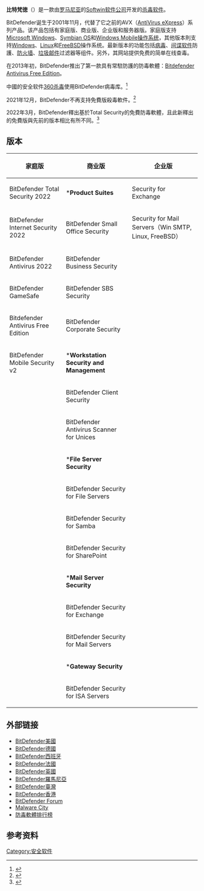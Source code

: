 {{NoteTA
|G1=IT
|1=zh-tw:比特防毒; zh-cn:比特梵徳
}}
{{Infobox software
| name                   = Bitdefender
| title                  = Bitdefender
| logo                   = [[File:Bitdefender_dragon_wolf.png|BitDefender商標]]
| screenshot             = 
| caption                = 
| collapsible            =
| author                 = 
| developer              = Softwin
| released               = {{Start date|2001|11}}
| discontinued           =
| frequently updated     = 
| programming language   =
| operating system       = [[Microsoft_Windows|Microsoft Windows]]、[[Windows_Mobile|Windows Mobile]]、[[Symbian_OS|Symbian OS]]、[[Linux|Linux]]、[[FreeBSD|FreeBSD]]
| platform               =
| engine                 =
| size                   =          
| language               = 
| status                 = 运行中
| genre                  = 安全软件
| license                = 专有软件
| website                = {{URL|http://www.bitdefender.com}}
}}
'''比特梵徳'''（{{lang|en|BitDefender}}）是一款由[[罗马尼亚|罗马尼亚]]的[[Softwin|Softwin]][[软件|软件]][[公司|公司]]开发的[[杀毒软件|杀毒软件]]。

BitDefender诞生于2001年11月，代替了它之前的AVX（[[AntiVirus_eXpress|AntiVirus eXpress]]）系列产品。该产品包括有家庭版、商业版、企业版和服务器版。家庭版支持[[Microsoft_Windows|Microsoft Windows]]、[[Symbian_OS|Symbian OS]]和[[Windows_Mobile|Windows Mobile]][[操作系统|操作系统]]，其他版本則支持[[Windows|Windows]]、[[Linux|Linux]]和[[FreeBSD|FreeBSD]]操作系统。最新版本的功能包括[[電腦病毒|病毒]]、[[间谍软件|间谍软件]]防護、[[防火墙|防火墙]]、[[垃圾邮件|垃圾邮件]]过滤器等组件。另外，其网站提供免费的简单在线查毒。

在2013年初，BitDefender推出了第一款具有常駐防護的防毒軟體：[http://www.bitdefender.com/solutions/free.html Bitdefender Antivirus Free Edition]{{Wayback|url=http://www.bitdefender.com/solutions/free.html |date=20130907045456 }}。

中國的安全软件[[360杀毒|360杀毒]]使用BitDefender病毒库。<ref>{{cite web |language=zh-hans |url=http://sd.360.cn/?src=360home |title=360杀毒_首页 |access-date=2011-02-10 |archive-url=https://web.archive.org/web/20110210030314/http://sd.360.cn/?src=360home |archive-date=2011-02-10 |dead-url=yes }}</ref>

2021年12月，BitDefender不再支持免費版殺毒軟件。<ref>{{cite news |title=Bitdefender发通知：免费版杀毒软件不做了 |url=https://www.cnbeta.com/articles/tech/1213121.htm |accessdate=2021-12-10 |archive-date=2021-12-11 |archive-url=https://web.archive.org/web/20211211082734/https://www.cnbeta.com/articles/tech/1213121.htm }}</ref>

2022年3月，BitDefender釋出基於Total Security的免費防毒軟體，且此新釋出的免費版與先前的版本相比有所不同。<ref>{{Cite web|title=Bitdefender Unveils Newly Architected Antivirus Free for Windows|url=https://www.bitdefender.com/blog/hotforsecurity/bitdefender-unveils-newly-architected-antivirus-free-for-windows/|access-date=2022-06-01|work=Hot for Security|language=en}}</ref>

== 版本 ==

{| class="wikitable"
|-
! 家庭版
! 商业版
! 企业版
|-
| BitDefender Total Security 2022
| *'''Product Suites'''
| Security for Exchange
|-
| BitDefender Internet Security 2022
| BitDefender Small Office Security
| Security for Mail Servers（Win SMTP, Linux, FreeBSD）
|-
| BitDefender Antivirus 2022
| BitDefender Business Security
| 
|-
| BitDefender GameSafe
| BitDefender SBS Security
|
|-
| Bitdefender Antivirus Free Edition
| BitDefender Corporate Security
| 
|-
| BitDefender Mobile Security v2
| *'''Workstation Security and Management'''
|
|-
| 
| BitDefender Client Security
|
|-
| 
| BitDefender Antivirus Scanner for Unices
| 
|-
| 
| *'''File Server Security'''
|
|-
| 
| BitDefender Security for File Servers
|
|-
| 
| BitDefender Security for Samba
| 
|-
| 
| BitDefender Security for SharePoint
| 
|-
| 
| *'''Mail Server Security'''
| 
|-
| 
| BitDefender Security for Exchange
| 
|-
| 
| BitDefender Security for Mail Servers
| 
|-
| 
| *'''Gateway Security'''
| 
|-
| 
| BitDefender Security for ISA Servers
| 
|}

== 外部链接 ==
{{refbegin|3}}
* [http://www.bitdefender.com BitDefender美國]{{Wayback|url=http://www.bitdefender.com/ |date=20130910190839 }}
* [http://www.bitdefender.de BitDefender德國]{{Wayback|url=http://www.bitdefender.de/ |date=20200924105023 }}
* [http://www.bitdefender.es BitDefender西班牙]{{Wayback|url=http://www.bitdefender.es/ |date=20200924105015 }}
* [http://www.bitdefender.fr BitDefender法國]{{Wayback|url=http://www.bitdefender.fr/ |date=20200924105007 }}
* [http://www.bitdefender.co.uk BitDefender英國]{{Wayback|url=http://www.bitdefender.co.uk/ |date=20200924083814 }}
* [http://www.bitdefender.ro BitDefender羅馬尼亞]{{Wayback|url=http://www.bitdefender.ro/ |date=20200924105015 }}
* [http://bitdefender.qcomgroup.com.tw/ BitDefender臺灣]{{Wayback|url=http://bitdefender.qcomgroup.com.tw/ |date=20110808031353 }}
* [https://web.archive.org/web/20100704155655/http://bitdefender-hk.qcomgroup.com/ BitDefender香港]
* [http://forum.bitdefender.com BitDefender Forum]{{Wayback|url=http://forum.bitdefender.com/ |date=20200509002350 }}
* [https://web.archive.org/web/20120509194857/http://www.malwarecity.com/ Malware City]
* [http://anti-virus-software-review.toptenreviews.com/ 防毒軟體排行榜]{{Wayback|url=http://anti-virus-software-review.toptenreviews.com/ |date=20140425095049 }}
{{refend}}

== 参考资料 ==
{{reflist}}

{{杀毒软件}}
[[Category:安全软件|Category:安全软件]]